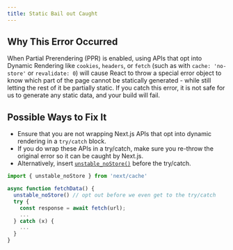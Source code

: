 ```yaml
---
title: Static Bail out Caught
---
```


## Why This Error Occurred

When Partial Prerendering (PPR) is enabled, using APIs that opt into Dynamic Rendering like `cookies`, `headers`, or `fetch` (such as with `cache: 'no-store'` or `revalidate: 0`) will cause React to throw a special error object to know which part of the page cannot be statically generated - while still letting the rest of it be partially static. If you catch this error, it is not safe for us to generate any static data, and your build will fail.

## Possible Ways to Fix It

- Ensure that you are not wrapping Next.js APIs that opt into dynamic rendering in a `try/catch` block.
- If you do wrap these APIs in a try/catch, make sure you re-throw the original error so it can be caught by Next.js.
- Alternatively, insert [`unstable_noStore()`](docs/app/api-reference/functions/unstable_noStore) before the try/catch.

```js
import { unstable_noStore } from 'next/cache'

async function fetchData() {
  unstable_noStore() // opt out before we even get to the try/catch
  try {
    const response = await fetch(url);
    ...
  } catch (x) {
    ...
  }
}
```
